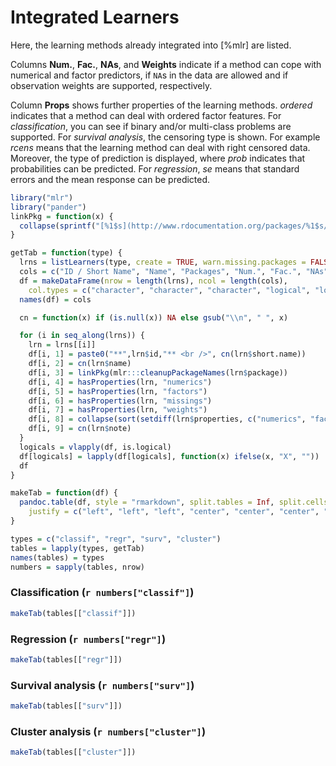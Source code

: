# Integrated Learners

Here, the learning methods already integrated into [%mlr] are listed.

Columns **Num.**, **Fac.**, **NAs**, and **Weights** indicate if a method can cope with
numerical and factor predictors, if ``NA``s in the data are allowed and if observation
weights are supported, respectively.

Column **Props** shows further properties of the learning methods.
*ordered* indicates that a method can deal with ordered factor features.
For *classification*, you can see if binary and/or multi-class problems are supported.
For *survival analysis*, the censoring type is shown.
For example *rcens* means that the learning method can deal with right censored data.
Moreover, the type of prediction is displayed, where *prob* indicates that probabilities
can be predicted.
For *regression*, *se* means that standard errors and the mean response can be predicted.


```r
library("mlr")
library("pander")
linkPkg = function(x) {
  collapse(sprintf("[%1$s](http://www.rdocumentation.org/packages/%1$s/)", x), sep = "<br />")
}

getTab = function(type) {
  lrns = listLearners(type, create = TRUE, warn.missing.packages = FALSE)
  cols = c("ID / Short Name", "Name", "Packages", "Num.", "Fac.", "NAs", "Weights", "Props", "Note")
  df = makeDataFrame(nrow = length(lrns), ncol = length(cols),
    col.types = c("character", "character", "character", "logical", "logical", "logical", "logical", "character", "character"))
  names(df) = cols

  cn = function(x) if (is.null(x)) NA else gsub("\\n", " ", x)

  for (i in seq_along(lrns)) {
    lrn = lrns[[i]]
    df[i, 1] = paste0("**",lrn$id,"** <br />", cn(lrn$short.name))
    df[i, 2] = cn(lrn$name)
    df[i, 3] = linkPkg(mlr:::cleanupPackageNames(lrn$package))
    df[i, 4] = hasProperties(lrn, "numerics")
    df[i, 5] = hasProperties(lrn, "factors")
    df[i, 6] = hasProperties(lrn, "missings")
    df[i, 7] = hasProperties(lrn, "weights")
    df[i, 8] = collapse(sort(setdiff(lrn$properties, c("numerics", "factors", "missings", "weights"))), sep = "<br />")
    df[i, 9] = cn(lrn$note)
  }
  logicals = vlapply(df, is.logical)
  df[logicals] = lapply(df[logicals], function(x) ifelse(x, "X", ""))
  df
}

makeTab = function(df) {
  pandoc.table(df, style = "rmarkdown", split.tables = Inf, split.cells = Inf,
    justify = c("left", "left", "left", "center", "center", "center", "center", "left", "left"))
}

types = c("classif", "regr", "surv", "cluster")
tables = lapply(types, getTab)
names(tables) = types
numbers = sapply(tables, nrow)
```


### Classification (`r numbers["classif"]`)
```r
makeTab(tables[["classif"]])
```

### Regression (`r numbers["regr"]`)
```r
makeTab(tables[["regr"]])
```

### Survival analysis (`r numbers["surv"]`)
```r
makeTab(tables[["surv"]])
```

### Cluster analysis (`r numbers["cluster"]`)
```r
makeTab(tables[["cluster"]])
```
